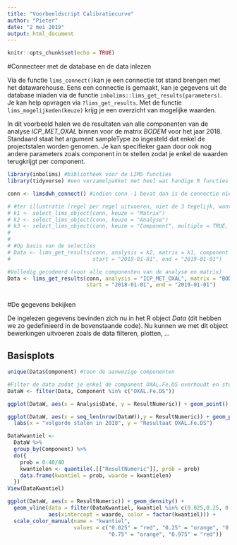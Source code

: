 ```yaml
---
title: "Voorbeeldscript Calibratiecurve"
author: "Pieter"
date: "2 mei 2019"
output: html_document
---
```


```r
knitr::opts_chunk$set(echo = TRUE)
```

#Connecteer met de database en de data inlezen

Via de functie `lims_connect()`kan je een connectie tot stand brengen met het datawarehouse.
Eens een connectie is gemaakt, kan je gegevens uit de database inladen via de functie `inbolims::lims_get_results(parameters)`. Je kan help opvragen via `?lims_get_results`.
Met de functie `lims_mogelijkeden(keuze)` krijg je een overzicht van mogelijke waarden.

In dit voorbeeld halen we de resultaten van alle componenten van de analyse *ICP_MET_OXAL* binnen voor de matrix *BODEM* voor het jaar 2018. Standaard staat het argument sampleType zo ingesteld dat enkel de projectstalen worden genomen. Je kan specifieker gaan door ook nog andere parameters zoals component in te stellen zodat je enkel de waarden terugkrijgt per component.

```r

library(inbolims) #bibliotheek voor de LIMS functies
library(tidyverse) #een verzamelpakket met heel wat handige R functies

conn <- limsdwh_connect() #indien conn -1 bevat dan is de connectie niet geslaagd

# #ter illustratie (regel per regel uitvoeren, niet de 3 tegelijk, want interactief)
# k1 <- select_lims_object(conn, keuze = "Matrix")
# k2 <- select_lims_object(conn, keuze = "Analyse")
# k3 <- select_lims_object(conn, keuze = "Component", multiple = TRUE, analyse = k2)
# 
# 
# #Op basis van de selecties
# Data <- lims_get_results(conn, analysis = k2, matrix = k1, component = k3, 
#                          start = "2018-01-01", end = "2019-01-01")

#Volledig gecodeerd (voor alle componenten van de analyse en matrix)
Data <- lims_get_results(conn, analysis = "ICP_MET_OXAL", matrix = "BODEM", 
                         start = "2018-01-01", end = "2019-01-01")



```

#De gegevens bekijken

De ingelezen gegevens bevinden zich nu in het R object *Data* (dit hebben we zo gedefinieerd in de bovenstaande code). Nu kunnen we met dit object bewerkingen uitvoeren zoals de data filteren, plotten, ...

## Basisplots

```r

unique(Data$Component) #toon de aanwezige componenten

#Filter de data zodat je enkel de component OXAL.Fe.DS overhoudt en steek die in DataW
DataW <- filter(Data, Component %in% c("OXAL.Fe.DS"))

ggplot(DataW, aes(x = AnalysisDate, y = ResultNumeric)) + geom_point()

ggplot(DataW, aes(x = seq_len(nrow(DataW)),y = ResultNumeric)) + geom_point() + geom_line() + 
  labs(x = "volgorde stalen in 2018", y = "Resultaat OXAL.Fe.DS")

DataKwantiel <- 
  DataW %>% 
  group_by(Component) %>% 
  do({
    prob = 0:40/40
    kwantielen <- quantile(.[["ResultNumeric"]], prob = prob)
    data.frame(kwantiel = prob, waarde = kwantielen)
  })
View(DataKwantiel)

ggplot(DataW, aes(x = ResultNumeric)) + geom_density() + 
  geom_vline(data = filter(DataKwantiel, kwantiel %in% c(0.025,0.25, 0.50 ,0.75, 0.975)), 
             aes(xintercept = waarde, color = factor(kwantiel))) + 
  scale_color_manual(name = "kwantiel",
                     values = c("0.025" = "red", "0.25" = "orange", "0.5" = "green4",
                                "0.75" = "orange", "0.975" = "red"))
```
